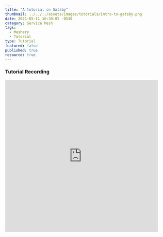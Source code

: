 ```yaml
---
title: "A tutorial on Gatsby"
thumbnail: ../../../assets/images/tutorials/intro-to-gatsby.png
date: 2021-05-11 10:30:05 -0530
category: Service Mesh
tags: 
  - Meshery
  - Tutorial
type: Tutorial
featured: false
published: true
resource: true
---
```


<ResourcesWrapper> 
      <h3> Tutorial Recording </h3>
        <iframe className="iframe" src="https://www.youtube.com/embed/ug6yaYC-Kkw" loading="lazy"
              frameBorder="0" allow="accelerometer; autoplay; encrypted-media; gyroscope; picture-in-picture"allowFullScreen width="100%" height="500">
        </iframe>
</ResourcesWrapper>
